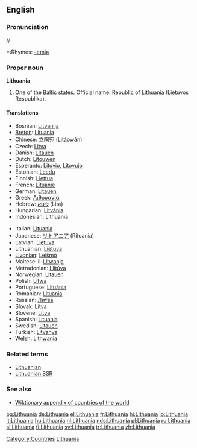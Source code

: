 {{wikipedia}}
==English==

===Pronunciation===
/{{IPAchar|ˌlɪθjuˈeɪniə}}/
*:Rhymes: [[Rhymes:English:-eɪniə|-eɪniə]]

===Proper noun===
'''Lithuania'''

# One of the [[Baltic states]]. Official name: Republic of Lithuania (Lietuvos Respublika).

====Translations====
{{top}}
*Bosnian: [[Litvanija]] {{f}}
*[[Breton]]: [[Lituania]]
*Chinese: [[立陶宛]] (Lìtáowǎn)
*Czech: [[Litva#Czech|Litva]]
*Danish: [[Litauen]]
*Dutch: [[Litouwen]]
*Esperanto: [[Litovio]], [[Litovujo]]
*Estonian: [[Leedu]]
*Finnish: [[Liettua]]
*French: [[Lituanie]] {{f}}
*German: [[Litauen]]
*Greek: [[Λιθουανία]] {{f}}
*Hebrew: [[ליטא]] (Lita)
*Hungarian: [[Litvánia]]
*Indonesian: Lithuania
{{mid}}
*Italian: [[Lituania]] {{f}}
*Japanese: [[リトアニア]] (Ritoania)
*Latvian: [[Lietuva]] {{f}}
*Lithuanian: [[Lietuva]] {{f}}
*[[Livonian]]: [[Leišmō]]
*Maltese: il-[[Litwanja]]
*Metradonian: [[Lijtúva]]
*Norwegian: [[Litauen]]
*Polish: [[Litwa]] {{f}}
*Portuguese: [[Lituânia]]
*Romanian: [[Lituania]] {{f}}
*Russian: [[Литва]]
*Slovak: [[Litva#Slovak|Litva]] {{f}}
*Slovene: [[Litva#Slovene|Litva]] {{f}}
*Spanish: [[Lituania#Spanish|Lituania]]
*Swedish: [[Litauen]]
*Turkish: [[Litvanya]]
*Welsh: [[Lithwania]]
{{bottom}}

===Related terms===
*[[Lithuanian]]
*[[Lithuanian SSR]]

===See also===
*[[Wiktionary Appendix:Countries of the world|Wiktionary appendix of countries of the world]]

[[Category:Countries]]
[[Category:Lithuania| Lithuania]]

[[bg:Lithuania]]
[[de:Lithuania]]
[[el:Lithuania]]
[[fr:Lithuania]]
[[hi:Lithuania]]
[[io:Lithuania]]
[[lt:Lithuania]]
[[hu:Lithuania]]
[[nl:Lithuania]]
[[nds:Lithuania]]
[[pl:Lithuania]]
[[ru:Lithuania]]
[[sl:Lithuania]]
[[fi:Lithuania]]
[[sv:Lithuania]]
[[tr:Lithuania]]
[[zh:Lithuania]]